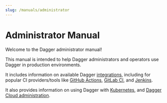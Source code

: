 ```yaml
---
slug: /manuals/administrator
---
```


# Administrator Manual

Welcome to the Dagger administrator manual!

This manual is intended to help Dagger administrators and operators use Dagger in production environments.

It includes information on available Dagger [integrations](../../integrations/index.mdx), including for popular CI providers/tools like [GitHub Actions](../../integrations/642920-github-actions.mdx), [GitLab CI](../../integrations/734201-gitlab.mdx), and [Jenkins](../../integrations/322019-jenkins.mdx).

It also provides information on using Dagger with [Kubernetes](../../integrations/104820-kubernetes.mdx), and [Dagger Cloud administration](./cloud/index.mdx).
